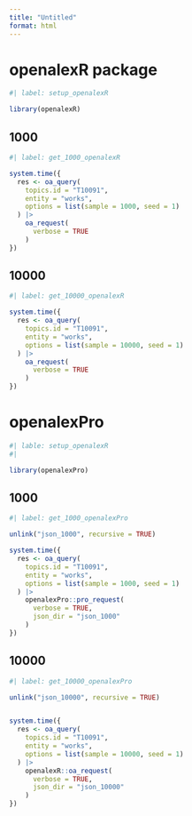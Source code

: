 ```yaml
---
title: "Untitled"
format: html
---
```


# openalexR package
```r
#| label: setup_openalexR

library(openalexR)
```

## 1000
```r
#| label: get_1000_openalexR

system.time({
  res <- oa_query(
    topics.id = "T10091",
    entity = "works",
    options = list(sample = 1000, seed = 1)
  ) |>
    oa_request(
      verbose = TRUE
    )
})

```

## 10000

```r
#| label: get_10000_openalexR

system.time({
  res <- oa_query(
    topics.id = "T10091",
    entity = "works",
    options = list(sample = 10000, seed = 1)
  ) |>
    oa_request(
      verbose = TRUE
    )
})
```

# openalexPro

```r
#| lable: setup_openalexR
#|

library(openalexPro)
```


## 1000
```r
#| label: get_1000_openalexPro

unlink("json_1000", recursive = TRUE)

system.time({
  res <- oa_query(
    topics.id = "T10091",
    entity = "works",
    options = list(sample = 1000, seed = 1)
  ) |>
    openalexPro::pro_request(
      verbose = TRUE,
      json_dir = "json_1000"
    )
})

```

## 10000

```r
#| label: get_10000_openalexPro

unlink("json_10000", recursive = TRUE)


system.time({
  res <- oa_query(
    topics.id = "T10091",
    entity = "works",
    options = list(sample = 10000, seed = 1)
  ) |>
    openalexR::oa_request(
      verbose = TRUE,
      json_dir = "json_10000"
    )
})
```
